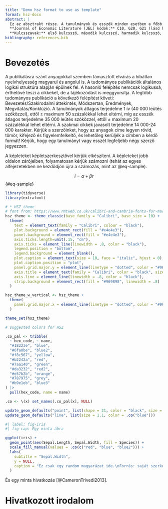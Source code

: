 ```yaml
---
title: "Demo hsz format to use as template"
format: hsz-docx
abstract: |
  Ez az absztrakt része. A tanulmányok és esszék minden esetben a főbb hipotéziseket és állításokat tartalmazó (kb. 800–1000 karakteres) összefoglalóval (absztrakt) kezdődnek. A szakmai cikkek esetében csak rövid (max 800 karakteres) absztraktot kérünk. Ebben tehát mindössze három dologra kell kitérni: mit vizsgálnak, milyen eszközökkel, módszerekkel, mi az eredmény.\
  **Journal of Economic Literature (JEL) kódok:** C10, G20, G21 (lásd http://www.aeaweb.org/jel/jel_class_system.php)\
  **Kulcsszavak:** első kulcsszó, második kulcsszó, harmadik kulcsszó, negyedik kulcsszó
bibliography: references.bib
---
```


# Bevezetés

A publikálásra szánt anyagokkal szemben támasztott elvárás a hibátlan nyelvhelyesség magyarul és angolul is. A tudományos publikációk általános logikai struktúra alapján épülnek fel. A hasonló felépítés nemcsak logikussá, érthetővé teszi a cikkeket, de a tájékozódást is meggyorsítja. A legtöbb tudományos publikáció a következő felépítést követi: Bevezetés/Szakirodalmi áttekintés, Módszertan, Eredmények, Megvitatás/Konklúzió. A tanulmányok átlagos terjedelme 1 ív (40 000 leütés szóközzel), ettől ± maximum 50 százalékkal lehet eltérni, míg az esszék átlagos terjedelme 35 000 leütés szóközzel, ettől ± maximum 20 százalékkal lehet eltérni. A szakmai cikkek javasolt terjedelme 14 000-24 000 karakter. Kérjük a szerzőinket, hogy az anyagok címe legyen rövid, tömör, kifejező és figyelemfelkeltő, és lehetőleg kerüljék a címben a kérdő formát! Kérjük, hogy egy tanulmányt vagy esszét legfeljebb négy szerző jegyezzen.

A képleteket képletszerkesztővel kérjük elkészíteni. A képleteket jobb oldalon zárójelben, folyamatosan kérjük számozni (tehát az egyes alfejezetekben ne kezdődjön újra a számozás, mint az @eq-sample).

$$
i = \alpha + \beta r
$$ {#eq-sample}

```r

library(tidyverse)
library(extrafont)

# * HSZ theme
# font from: https://www.rmtweb.co.uk/calibri-and-cambria-fonts-for-mac
hsz_theme <- theme_classic(base_family = "Calibri", base_size = 10) + 
  theme(
    text = element_text(family = "Calibri", colour = "black"),
    plot.background = element_rect(fill = "#e4e4e3"),
    panel.background = element_rect(fill = "#e4e4e3"),
    axis.ticks.length=unit(.15, "cm"),
    axis.ticks = element_line(linewidth = .8, color = "black"),
    legend.position = "bottom",
    legend.background = element_blank(),
    plot.caption = element_text(size = 10, face = "italic", hjust = 0),
    plot.caption.position = "plot",
    panel.grid.major.y = element_line(linetype = "dotted", color = "#969898"),
    axis.title = element_text(family = "Calibri", color = "black", size = 8),
    axis.line = element_line(linewidth = .8, color = "black"),
    strip.background = element_rect(fill = "#969898", linewidth = .8)
  )

hsz_theme_w_vertical <- hsz_theme + 
  theme(
    panel.grid.major.x = element_line(linetype = "dotted", color = "#969898"),
  )

theme_set(hsz_theme)

# suggested colors for HSZ

.co_pal <- tribble(
  ~ hex_code, ~ name,
  "#18223e", "blue",
  "#6fa0be", "blue2", 
  "#f8c567", "yellow",
  "#b2242a", "red",
  "#7aa140", "green",
  "#da3232", "red2",
  "#e57b2b", "orange",
  "#787975", "grey", 
  "#b9e1eb", "blue3"
) |> 
  pull(hex_code, name = name)

.co <- \(x) set_names(.co_pal[x], NULL)

update_geom_defaults("point", list(shape = 21, color = "black", size = 2))
update_geom_defaults("line", list(size = 1.1, color = .co("blue")))
```

```r
#| label: fig-iris
#| fig-cap: Egy minta ábra

ggplot(iris) + 
  geom_point(aes(Sepal.Length, Sepal.Width, fill = Species)) + 
  scale_fill_manual(values = .co(c("red", "blue", "blue2"))) +
  labs(
    subtitle = "Sepal.Width",
    y = NULL,
    caption = "Ez csak egy random magyarázat ide.\nForrás: saját szerkesztés."
  )
```

És egy minta hivatkozás [@CameronTrivedi2013]. 

# Hivatkozott irodalom {.unnumbered}
